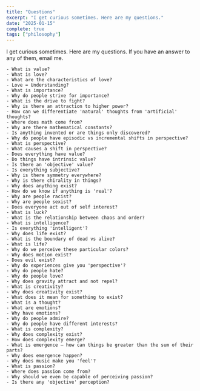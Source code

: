 ```yaml
---
title: "Questions"
excerpt: "I get curious sometimes. Here are my questions."
date: "2025-01-15"
complete: true
tags: ["philosophy"]
---
```


I get curious sometimes. Here are my questions. If you have an answer to any of them, email me.

```
- What is value?
- What is love?
- What are the characteristics of love?
- Love = Understanding?
- What is importance?
- Why do people strive for importance?
- What is the drive to fight?
- Why is there an attraction to higher power?
- How can we differentiate 'natural' thoughts from 'artificial' thoughts?
- Where does math come from?
- Why are there mathematical constants?
- Is anything invented or are things only discovered?
- Why do people have episodic vs incremental shifts in perspective?
- What is perspective?
- What causes a shift in perspective?
- Does everything have value?
- Do things have intrinsic value?
- Is there an 'objective' value?
- Is everything subjective?
- Why is there symmetry everywhere?
- Why is there chirality in things?
- Why does anything exist?
- How do we know if anything is 'real'?
- Why are people racist?
- Why are people sexist?
- Does everyone act out of self interest?
- What is luck?
- What is the relationship between chaos and order?
- What is intelligence?
- Is everything 'intelligent'?
- Why does life exist?
- What is the boundary of dead vs alive?
- What is life?
- Why do we perceive these particular colors?
- Why does motion exist?
- Does evil exist?
- Why do experiences give you 'perspective'?
- Why do people hate?
- Why do people love?
- Why does gravity attract and not repel?
- What is creativity?
- Why does creativity exist?
- What does it mean for something to exist?
- What is a thought?
- What are emotions?
- Why have emotions?
- Why do people admire?
- Why do people have different interests?
- What is complexity?
- Why does complexity exist?
- How does complexity emerge?
- What is emergence — how can things be greater than the sum of their parts?
- Why does emergence happen?
- Why does music make you 'feel'?
- What is passion?
- Where does passion come from?
- Why should we even be capable of perceiving passion?
- Is there any 'objective' perception?
```
